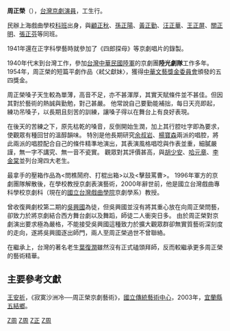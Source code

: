 '''周正榮'''（{{bd|1927年||2000年|8月30日|Z周}}），[[台灣|台灣]][[京劇|京劇]][[演員|演員]]，工生行。

民辦上海戲曲學校[[科班|科班]]出身，與[[顧正秋|顧正秋]]、[[孫正陽|孫正陽]]、[[黃正勤|黃正勤]]、[[汪正華|汪正華]]、[[王正屏|王正屏]]、[[關正明|關正明]]、[[張正芬|張正芬]]等同班。

1941年還在正字科學藝時就參加了《四郎探母》等京劇唱片的錄製。

1940年代末到台灣工作，參加[[台灣|台灣]][[中華民國陸軍|中華民國陸軍]]的京劇團'''陸光劇隊'''工作多年。
1954年，周正榮的短篇平劇作品〈弒父獻妹〉，獲得[[中華文藝獎金委員會|中華文藝獎金委員會]]頒發的五四獎金。

周正榮嗓子天生較為單薄，高音不足，亦不甚渾厚，其實天賦條件並不甚佳。但因其對於藝術的熱誠與勤勉，對己甚嚴。
他常說自己要勤能補拙，每日天亮即起，練功吊嗓子，以長期且刻苦的訓練，讓嗓子得以在舞台上有良好表現。

在後天的苦練之下，原先枯乾的嗓音，反倒開始生潤，加上其行腔吐字即為要求，使觀眾有種回甘的溫醇韻味。
特別是他長期研究[[余叔岩|余叔岩]]、[[楊寶森|楊寶森]]兩派的唱腔，將此兩派的唱腔配合自己的條件精準地演出，其表演風格唱唸與作表並重，細膩嚴謹，無一字不講究、無一音不瓷實。
觀眾對其評價甚高，與[[胡少安|胡少安]]、[[哈元章|哈元章]]、[[李金棠|李金棠]]並列台灣四大老生。

最拿手的壓箱作品為<問樵鬧府、打棍出箱>以及<擊鼓罵曹>。
1996年軍方的京劇團隊解散後，在學校教授京劇表演藝術，2000年辭世前，他是國立台灣戲曲專科學校京劇科（現在的[[國立台灣戲曲學院|國立台灣戲曲學院]]京劇學系）教授。

曾收復興劇校第二期的[[吳興國|吳興國]]為徒，但吳興國並沒有將其重心放在向周正榮問藝，卻致力於將京劇結合西方舞台劇以及舞蹈，師徒二人衝突日多。
由於周正榮對京劇演出要求極為嚴格，不能接受吳興國這種致力於擴大觀眾群卻無實質藝術深刻度的走向，遂將吳興國逐出師門，兩人至周正榮過世不曾聯絡。

在繼承上，台灣的著名老生[[葉復潤|葉復潤]]雖然沒有正式磕頭拜師，反而較繼承更多周正榮的藝術精華。

==主要參考文獻==
[[王安祈|王安祈]]，《寂寞沙洲冷──周正榮京劇藝術》，[[國立傳統藝術中心|國立傳統藝術中心]]，2003年，[[宜蘭縣|宜蘭縣]][[五結鄉|五結鄉]]。

[[Category:台灣京劇演員|Z周]]
[[Category:台灣男演員|Z周]]
[[Category:周姓|Z正]]
[[Category:臺灣教育工作者|Z周]]